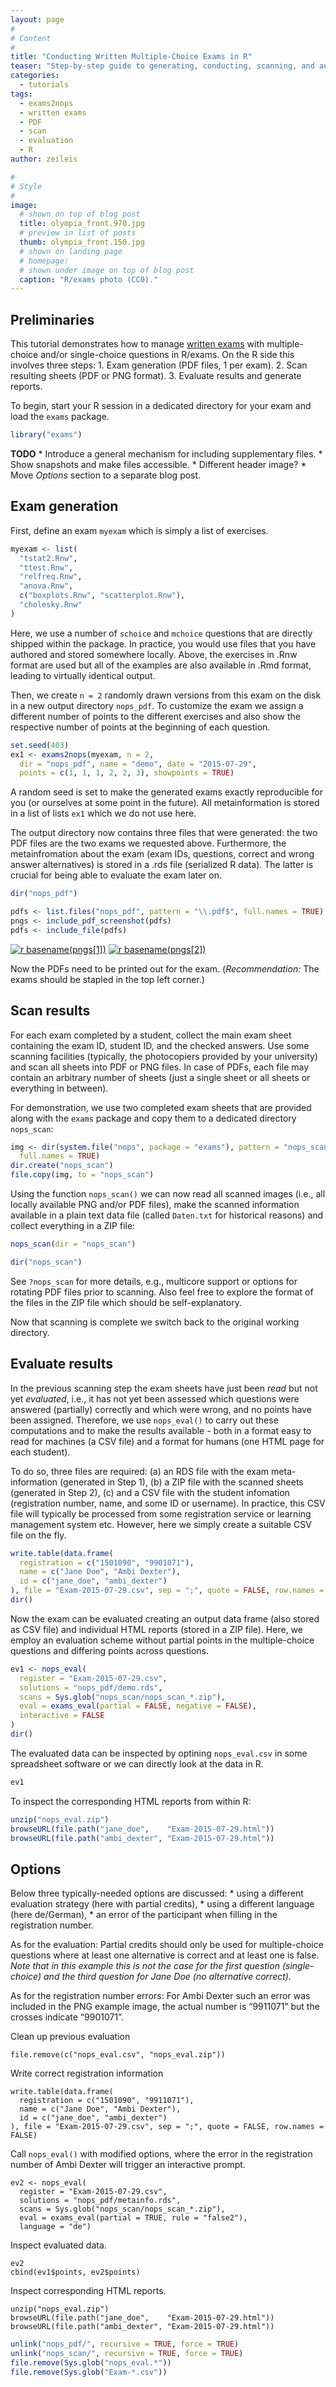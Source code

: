 ```yaml
---
layout: page
#
# Content
#
title: "Conducting Written Multiple-Choice Exams in R"
teaser: "Step-by-step guide to generating, conducting, scanning, and automatically evaluating large-scale written exams with exams2nops() in R/exams."
categories:
  - tutorials
tags:
  - exams2nops
  - written exams
  - PDF
  - scan
  - evaluation
  - R
author: zeileis

#
# Style
#
image:
  # shown on top of blog post
  title: olympia_front.970.jpg
  # preview in list of posts
  thumb: olympia_front.150.jpg
  # shown on landing page
  # homepage:
  # shown under image on top of blog post
  caption: "R/exams photo (CC0)."
---
```


## Preliminaries

This tutorial demonstrates how to manage [written exams](/written/) with multiple-choice
and/or single-choice questions in R/exams. On the R side this involves three steps:
1. Exam generation (PDF files, 1 per exam).
2. Scan resulting sheets (PDF or PNG format).
3. Evaluate results and generate reports.

To begin, start your R session in a dedicated directory for your exam and load the `exams` package.

```r
library("exams")
```

**TODO**
* Introduce a general mechanism for including supplementary files.
* Show snapshots and make files accessible.
* Different header image?
* Move _Options_ section to a separate blog post.


## Exam generation

First, define an exam `myexam` which is simply a list of exercises.

```r
myexam <- list(
  "tstat2.Rnw",
  "ttest.Rnw",
  "relfreq.Rnw",
  "anova.Rnw",
  c("boxplots.Rnw", "scatterplot.Rnw"),
  "cholesky.Rnw"
)
```

Here, we use a number of `schoice` and `mchoice` questions that are directly shipped
within the package. In practice, you would use files that you have authored and stored
somewhere locally. Above, the exercises in .Rnw format are used but all of the examples
are also available in .Rmd format, leading to virtually identical output.


Then, we create `n = 2` randomly drawn versions from this exam on the disk in a new
output directory `nops_pdf`. To customize the exam we assign a different number of
points to the different exercises and also show the respective number of points at
the beginning of each question.

```r
set.seed(403)
ex1 <- exams2nops(myexam, n = 2,
  dir = "nops_pdf", name = "demo", date = "2015-07-29",
  points = c(1, 1, 1, 2, 2, 3), showpoints = TRUE)
```

A random seed is set to make the generated exams exactly reproducible for you
(or ourselves at some point in the future). All metainformation is stored in a list of
lists `ex1` which we do not use here.

The output directory now contains three files that were generated: the two PDF files
are the two exams we requested above. Furthermore, the metainfromation about the exam
(exam IDs, questions, correct and wrong answer alternatives) is stored in a .rds
file (serialized R data). The latter is crucial for being able to evaluate the exam
later on.

```r
dir("nops_pdf")
```

```r
pdfs <- list.files("nops_pdf", pattern = "\\.pdf$", full.names = TRUE)
pngs <- include_pdf_screenshot(pdfs)
pdfs <- include_file(pdfs)
```

[![`r basename(pngs[1])`](`r pngs[1]`)](`r pdfs[1]`)
[![`r basename(pngs[2])`](`r pngs[2]`)](`r pdfs[2]`)

Now the PDFs need to be printed out for the exam. (_Recommendation:_ The exams should
be stapled in the top left corner.)


## Scan results

For each exam completed by a student, collect the main exam sheet containing
the exam ID, student ID, and the checked answers. Use some scanning facilities
(typically, the photocopiers provided by your university) and scan all sheets
into PDF or PNG files. In case of PDFs, each file may contain an arbitrary number
of sheets (just a single sheet or all sheets or everything in between).

For demonstration, we use two completed exam sheets that are provided along with
the `exams` package and copy them to a dedicated directory `nops_scan`:

```r
img <- dir(system.file("nops", package = "exams"), pattern = "nops_scan",
  full.names = TRUE)
dir.create("nops_scan")
file.copy(img, to = "nops_scan")
```

Using the function `nops_scan()` we can now read all scanned images (i.e.,
all locally available PNG and/or PDF files), make the scanned information
available in a plain text data file (called `Daten.txt` for historical reasons)
and collect everything in a ZIP file:

```r
nops_scan(dir = "nops_scan")
```

```r
dir("nops_scan")
```

See `?nops_scan` for more details, e.g., multicore support or options for
rotating PDF files prior to scanning. Also feel free to explore the format
of the files in the ZIP file which should be self-explanatory.

Now that scanning is complete we switch back to the original working directory.


## Evaluate results

In the previous scanning step the exam sheets have just been _read_ but not
yet _evaluated_, i.e., it has not yet been assessed which questions were answered
(partially) correctly and which were wrong, and no points have been assigned.
Therefore, we use `nops_eval()` to carry out these computations and to make
the results available - both in a format easy to read for machines (a CSV file)
and a format for humans (one HTML page for each student).

To do so, three files are required: (a) an RDS file with the exam meta-information
(generated in Step 1), (b) a ZIP file with the scanned sheets (generated in Step 2),
(c) and a CSV file with the student infomation (registration number, name, and some
ID or username). In practice, this CSV file will typically be processed from some
registration service or learning management system etc. However, here we simply
create a suitable CSV file on the fly.

```r
write.table(data.frame(
  registration = c("1501090", "9901071"),
  name = c("Jane Doe", "Ambi Dexter"),
  id = c("jane_doe", "ambi_dexter")
), file = "Exam-2015-07-29.csv", sep = ";", quote = FALSE, row.names = FALSE)
dir()
```
Now the exam can be evaluated creating an output data frame (also stored
as CSV file) and individual HTML reports (stored in a ZIP file). Here, we
employ an evaluation scheme without partial points in the multiple-choice questions
and differing points across questions.

```r
ev1 <- nops_eval(
  register = "Exam-2015-07-29.csv",
  solutions = "nops_pdf/demo.rds",
  scans = Sys.glob("nops_scan/nops_scan_*.zip"),
  eval = exams_eval(partial = FALSE, negative = FALSE),
  interactive = FALSE
)
dir()
```

The evaluated data can be inspected by optining `nops_eval.csv` in some spreadsheet
software or we can directly look at the data in R.

```r
ev1
```

To inspect the corresponding HTML reports from within R:

```r
unzip("nops_eval.zip")
browseURL(file.path("jane_doe",    "Exam-2015-07-29.html"))
browseURL(file.path("ambi_dexter", "Exam-2015-07-29.html"))
```

## Options

Below three typically-needed options are discussed:
* using a different evaluation strategy (here with partial credits),
* using a different language (here de/German),
* an error of the participant when filling in the registration number.

As for the evaluation: Partial credits should only be used for multiple-choice questions
where at least one alternative is correct and at least one is false.
_Note that in this example this is not the case for the first question
(single-choice) and the third question for Jane Doe (no alternative correct)._

As for the registration number errors: For Ambi Dexter such an error was included in the PNG example
image, the actual number is "9911071" but the crosses indicate "9901071".

Clean up previous evaluation

```
file.remove(c("nops_eval.csv", "nops_eval.zip"))
```

Write correct registration information

```
write.table(data.frame(
  registration = c("1501090", "9911071"),
  name = c("Jane Doe", "Ambi Dexter"),
  id = c("jane_doe", "ambi_dexter")
), file = "Exam-2015-07-29.csv", sep = ";", quote = FALSE, row.names = FALSE)
```

Call `nops_eval()` with modified options, where the error in the registration
number of Ambi Dexter will trigger an interactive prompt.

```
ev2 <- nops_eval(
  register = "Exam-2015-07-29.csv",
  solutions = "nops_pdf/metainfo.rds",
  scans = Sys.glob("nops_scan/nops_scan_*.zip"),
  eval = exams_eval(partial = TRUE, rule = "false2"),
  language = "de")
```

Inspect evaluated data.
```
ev2
cbind(ev1$points, ev2$points)
```

Inspect corresponding HTML reports.
```
unzip("nops_eval.zip")
browseURL(file.path("jane_doe",    "Exam-2015-07-29.html"))
browseURL(file.path("ambi_dexter", "Exam-2015-07-29.html"))
```


```r
unlink("nops_pdf/", recursive = TRUE, force = TRUE)
unlink("nops_scan/", recursive = TRUE, force = TRUE)
file.remove(Sys.glob("nops_eval.*"))
file.remove(Sys.glob("Exam-*.csv"))
```
